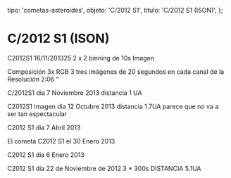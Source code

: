 
  tipo: 'cometas-asteroides',
  objeto: 'C/2012 S1',
  titulo: 'C/2012 S1 (ISON)',
};

# C/2012 S1 (ISON)

<Imagen
  src="registro/c2012-s1_20131116_8_c2012s1_20131116_i88.jpg"
  fecha="20131116"
/>

C2012S1 16/11/201325 2 x 2 binning de 10s Imagen

<Imagen
  src="registro/c2012-s1_20131116_7_2012s1rgb_20131116_i88.jpg"
  fecha="20131116"
/>

Composición 3x RGB 3 tres imágenes de 20 segundos en cada canal de la Resolución 2:06 “

<Imagen
  src="registro/c2012-s1_20131107_6_c2012s1_20131107_i88.jpg"
  fecha="20131107"
/>

C/2012S1 dia 7 Noviembre 2013 distancia 1 UA

<Imagen
  src="registro/c2012-s1_20131012_5_c2012s1_20131013_i88.jpg"
  fecha="20131012"
/>

C2012S1 Imagen dia 12 Octubre 2013 distancia 1.7UA parece que no va a ser tan espectacular

<Imagen
  src="registro/c2012-s1_20130407_4_2012s1_20130407_i88.jpg"
  fecha="20130407"
/>

C2012 S1 dia 7 Abril 2013

<Imagen
  src="registro/c2012-s1_20130130_3_2012s1-10-100s-31-enero-2013.jpg"
  fecha="20130130"
/>

El cometa C2012 S1 el 30 Enero 2013

<Imagen
  src="registro/c2012-s1_20130106_2_user_556_6_enero_2012_c2012s1_30_100s_1357724375_527011.jpg"
  fecha="20130106"
/>

C2012 S1 dia 6 Enero 2013

<Imagen
  src="registro/c2012-s1_Noviembre22_1_user_556_2012s1_3__300s_22noviembre_2012pa.jpg"
  fecha="Noviembre22"
/>

C2012 S1 dia 22 de Noviembre de 2012 3 * 300s DISTANCIA 5.1UA